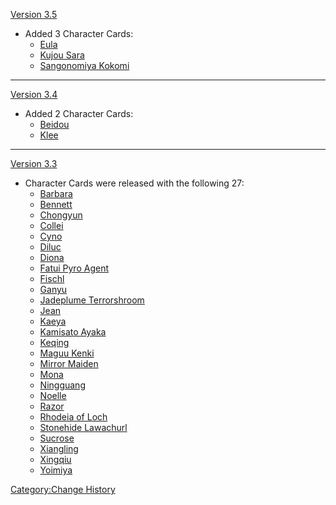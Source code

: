 [[Version 3.5]]
* Added 3 Character Cards:
** [[Eula (Character Card)|Eula]]
** [[Kujou Sara (Character Card)|Kujou Sara]] 
** [[Sangonomiya Kokomi (Character Card)|Sangonomiya Kokomi]] 
----
[[Version 3.4]]
* Added 2 Character Cards:
** [[Beidou (Character Card)|Beidou]]
** [[Klee (Character Card)|Klee]] 
----
[[Version 3.3]]
* Character Cards were released with the following 27:
** [[Barbara (Character Card)|Barbara]]
** [[Bennett (Character Card)|Bennett]]
** [[Chongyun (Character Card)|Chongyun]]
** [[Collei (Character Card)|Collei]]
** [[Cyno (Character Card)|Cyno]]
** [[Diluc (Character Card)|Diluc]]
** [[Diona (Character Card)|Diona]]
** [[Fatui Pyro Agent (Character Card)|Fatui Pyro Agent]]
** [[Fischl (Character Card)|Fischl]]
** [[Ganyu (Character Card)|Ganyu]]
** [[Jadeplume Terrorshroom (Character Card)|Jadeplume Terrorshroom]]
** [[Jean (Character Card)|Jean]]
** [[Kaeya (Character Card)|Kaeya]]
** [[Kamisato Ayaka (Character Card)|Kamisato Ayaka]]
** [[Keqing (Character Card)|Keqing]]
** [[Maguu Kenki (Character Card)|Maguu Kenki]]
** [[Mirror Maiden (Character Card)|Mirror Maiden]]
** [[Mona (Character Card)|Mona]]
** [[Ningguang (Character Card)|Ningguang]]
** [[Noelle (Character Card)|Noelle]]
** [[Razor (Character Card)|Razor]]
** [[Rhodeia of Loch (Character Card)|Rhodeia of Loch]]
** [[Stonehide Lawachurl (Character Card)|Stonehide Lawachurl]]
** [[Sucrose (Character Card)|Sucrose]]
** [[Xiangling (Character Card)|Xiangling]]
** [[Xingqiu (Character Card)|Xingqiu]]
** [[Yoimiya (Character Card)|Yoimiya]]
<noinclude>[[Category:Change History]]</noinclude>